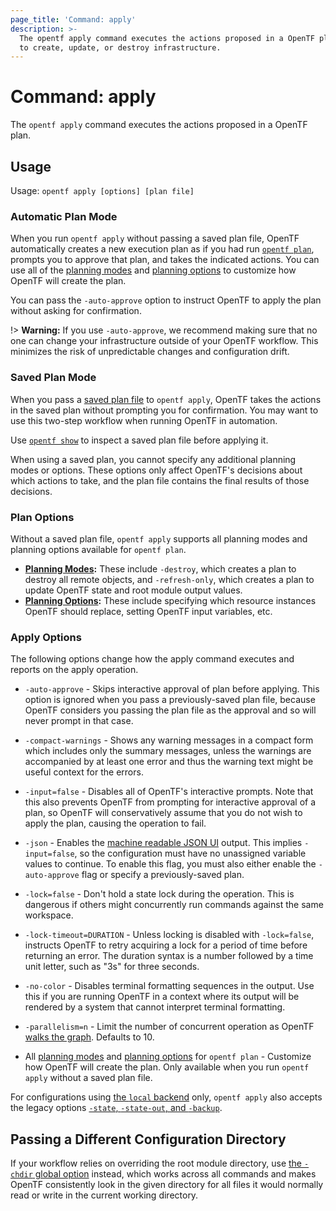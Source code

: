 ```yaml
---
page_title: 'Command: apply'
description: >-
  The opentf apply command executes the actions proposed in a OpenTF plan
  to create, update, or destroy infrastructure.
---
```


# Command: apply

The `opentf apply` command executes the actions proposed in a OpenTF
plan.

## Usage

Usage: `opentf apply [options] [plan file]`



### Automatic Plan Mode

When you run `opentf apply` without passing a saved plan file, OpenTF automatically creates a new execution plan as if you had run [`opentf plan`](/docs/cli/commands/plan), prompts you to approve that plan, and takes the indicated actions. You can use all of the [planning modes](/docs/cli/commands/plan#planning-modes) and
[planning options](/docs/cli/commands/plan#planning-options) to customize how OpenTF will create the plan.

You can pass the `-auto-approve` option to instruct OpenTF to apply the plan without asking for confirmation.

!> **Warning:** If you use `-auto-approve`, we recommend making sure that no one can change your infrastructure outside of your OpenTF workflow. This minimizes the risk of unpredictable changes and configuration drift.

### Saved Plan Mode

When you pass a [saved plan file](/docs/cli/commands/plan#out-filename) to `opentf apply`, OpenTF takes the actions in the saved plan without prompting you for confirmation. You may want to use this two-step workflow when running OpenTF in automation.

Use [`opentf show`](/docs/cli/commands/show) to inspect a saved plan file before applying it.

When using a saved plan, you cannot specify any additional planning modes or options. These options only affect OpenTF's decisions about which
actions to take, and the plan file contains the final results of those
decisions.

### Plan Options

Without a saved plan file, `opentf apply` supports all planning modes and planning options available for `opentf plan`.

- **[Planning Modes](/docs/cli/commands/plan#planning-modes):** These include `-destroy`, which creates a plan to destroy all remote objects, and `-refresh-only`, which creates a plan to update OpenTF state and root module output values.
- **[Planning Options](/docs/cli/commands/plan#planning-options):** These include specifying which resource instances OpenTF should replace, setting OpenTF input variables, etc.

### Apply Options

The following options change how the apply command executes and reports on the apply operation.

- `-auto-approve` - Skips interactive approval of plan before applying. This
  option is ignored when you pass a previously-saved plan file, because
  OpenTF considers you passing the plan file as the approval and so
  will never prompt in that case.

- `-compact-warnings` - Shows any warning messages in a compact form which
  includes only the summary messages, unless the warnings are accompanied by
  at least one error and thus the warning text might be useful context for
  the errors.

- `-input=false` - Disables all of OpenTF's interactive prompts. Note that
  this also prevents OpenTF from prompting for interactive approval of a
  plan, so OpenTF will conservatively assume that you do not wish to
  apply the plan, causing the operation to fail.

- `-json` - Enables the [machine readable JSON UI][machine-readable-ui] output.
  This implies `-input=false`, so the configuration must have no unassigned
  variable values to continue. To enable this flag, you must also either enable
  the `-auto-approve` flag or specify a previously-saved plan.

  [machine-readable-ui]: /opentf/internals/machine-readable-ui

- `-lock=false` - Don't hold a state lock during the operation. This is
  dangerous if others might concurrently run commands against the same
  workspace.

- `-lock-timeout=DURATION` - Unless locking is disabled with `-lock=false`,
  instructs OpenTF to retry acquiring a lock for a period of time before
  returning an error. The duration syntax is a number followed by a time
  unit letter, such as "3s" for three seconds.

- `-no-color` - Disables terminal formatting sequences in the output. Use this
  if you are running OpenTF in a context where its output will be
  rendered by a system that cannot interpret terminal formatting.

- `-parallelism=n` - Limit the number of concurrent operation as OpenTF
  [walks the graph](/docs/internals/graph#walking-the-graph). Defaults to
  10\.

- All [planning modes](/docs/cli/commands/plan#planning-modes) and
[planning options](/docs/cli/commands/plan#planning-options) for
`opentf plan` - Customize how OpenTF will create the plan. Only available when you run `opentf apply` without a saved plan file.

For configurations using
[the `local` backend](/docs/language/settings/backends/local) only,
`opentf apply` also accepts the legacy options
[`-state`, `-state-out`, and `-backup`](/docs/language/settings/backends/local#command-line-arguments).

## Passing a Different Configuration Directory

If your workflow relies on overriding the root module directory, use
[the `-chdir` global option](/docs/cli/commands#switching-working-directory-with-chdir)
instead, which works across all commands and makes OpenTF consistently look
in the given directory for all files it would normally read or write in the
current working directory.
